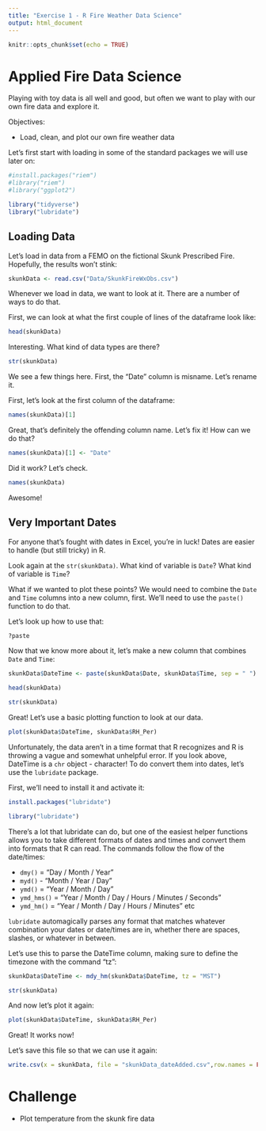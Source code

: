 ```yaml
---
title: "Exercise 1 - R Fire Weather Data Science"
output: html_document
---
```


```r
knitr::opts_chunk$set(echo = TRUE)
```

# Applied Fire Data Science

Playing with toy data is all well and good, but often we want to play with our own fire data and explore it.

Objectives:

* Load, clean, and plot our own fire weather data

Let's first start with loading in some of the standard packages we will use later on:

```r
#install.packages("riem")
#library("riem")
#library("ggplot2")

library("tidyverse")
library("lubridate")
```

## Loading Data

Let's load in data from a FEMO on the fictional Skunk Prescribed Fire. Hopefully, the results won't stink:

```r
skunkData <- read.csv("Data/SkunkFireWxObs.csv")
```

Whenever we load in data, we want to look at it. There are a number of ways to do that.

First, we can look at what the first couple of lines of the dataframe look like:
```r
head(skunkData)
```

Interesting. What kind of data types are there?

```r
str(skunkData)
```

We see a few things here. First, the "Date" column is misname. Let's rename it.

First, let's look at the first column of the dataframe:

```r
names(skunkData)[1]
```
Great, that's definitely the offending column name. Let's fix it! How can we do that?

```r
names(skunkData)[1] <- "Date"
```

Did it work? Let's check.

```r
names(skunkData)
```

Awesome!

## Very Important Dates

For anyone that's fought with dates in Excel, you're in luck! Dates are easier to handle (but still tricky) in R.

Look again at the `str(skunkData)`. What kind of variable is `Date`? What kind of variable is `Time`?

What if we wanted to plot these points? We would need to combine the `Date` and `Time` columns into a new column, first. We'll need to use the `paste()` function to do that.

Let's look up how to use that:

```r
?paste
```

Now that we know more about it, let's make a new column that combines `Date` and `Time`:

```r
skunkData$DateTime <- paste(skunkData$Date, skunkData$Time, sep = " ")

head(skunkData)

str(skunkData)
```

Great! Let's use a basic plotting function to look at our data.

```r
plot(skunkData$DateTime, skunkData$RH_Per)
```

Unfortunately, the data aren't in a time format that R recognizes and R is throwing a vague and somewhat unhelpful error. If you look above, DateTime is a `chr` object - character! To do convert them into dates, let's use the `lubridate` package.

First, we'll need to install it and activate it:

```r
install.packages("lubridate")

library("lubridate")
```


There's a lot that lubridate can do, but one of the easiest helper functions allows you to take different formats of dates and times and convert them into formats that R can read. The commands follow the flow of the date/times:

* `dmy()` = "Day / Month / Year"
* `myd()` - "Month / Year / Day"
* `ymd()` = "Year / Month / Day"
* `ymd_hms()` = "Year / Month / Day / Hours / Minutes / Seconds"
* `ymd_hm()` = "Year / Month / Day / Hours / Minutes"
etc

`lubridate` automagically parses any format that matches whatever combination your dates or date/times are in, whether there are spaces, slashes, or whatever in between.

Let's use this to parse the DateTime column, making sure to define the timezone with the command "tz":

```r
skunkData$DateTime <- mdy_hm(skunkData$DateTime, tz = "MST")

str(skunkData)
```

And now let's plot it again:

```r
plot(skunkData$DateTime, skunkData$RH_Per)
```


Great! It works now!

Let's save this file so that we can use it again:

```r
write.csv(x = skunkData, file = "skunkData_dateAdded.csv",row.names = FALSE)
```


# Challenge

* Plot temperature from the skunk fire data
